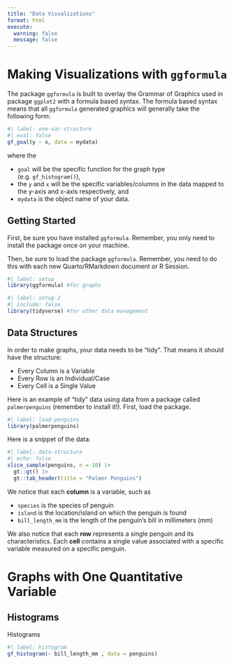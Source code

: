 ```yaml
---
title: "Data Visualizations"
format: html
execute: 
  warning: false
  message: false
---
```



# Making Visualizations with `ggformula`

The package `ggformula` is built to overlay the Grammar of Graphics used in package `ggplot2` with a formula based syntax.  The formula based syntax means that all `ggformula` generated graphics will generally take the following form:  

```r
#| label: one-var-structure
#| eval: false
gf_goal(y ~ x, data = mydata)
```

where the   

- `goal` will be the specific function for the graph type (e.g. `gf_histogram()`), 
- the `y` and `x` will be the specific variables/columns in the data mapped to the y-axis and x-axis respectively, and  
- `mydata` is the object name of your data.  

## Getting Started

First, be sure you have installed `ggformula`. Remember, you only need to install the package once on your machine.  

Then, be sure to load the package `ggformula`. Remember, you need to do this with each new Quarto/RMarkdown document or R Session.  

```r
#| label: setup
library(ggformula) #for graphs
```

```r
#| label: setup-2
#| include: false
library(tidyverse) #for other data management
```


## Data Structures

In order to make graphs, your data needs to be "tidy". That means it should have the structure:  

- Every Column is a Variable  
- Every Row is an Individual/Case  
- Every Cell is a Single Value  

Here is an example of "tidy" data using data from a package called `palmerpenguins` (remember to install it!). First, load the package.  

```r
#| label: load-penguins
library(palmerpenguins)
```

Here is a snippet of the data:  

```r
#| label: data-structure 
#| echo: false
slice_sample(penguins, n = 10) |> 
  gt::gt() |> 
  gt::tab_header(title = "Palmer Penguins")
```

We notice that each **column** is a variable, such as  

- `species` is the species of penguin  
- `island` is the location/island on which the penguin is found  
- `bill_length_mm` is the length of the penguin's bill in millimeters (mm)  

We also notice that each **row** represents a single penguin and its characteristics.  Each **cell** contains a single value associated with a specific variable measured on a specific penguin.  



# Graphs with One Quantitative Variable

## Histograms

Histograms

```r
#| label: histogram
gf_histogram(~ bill_length_mm , data = penguins)
```
